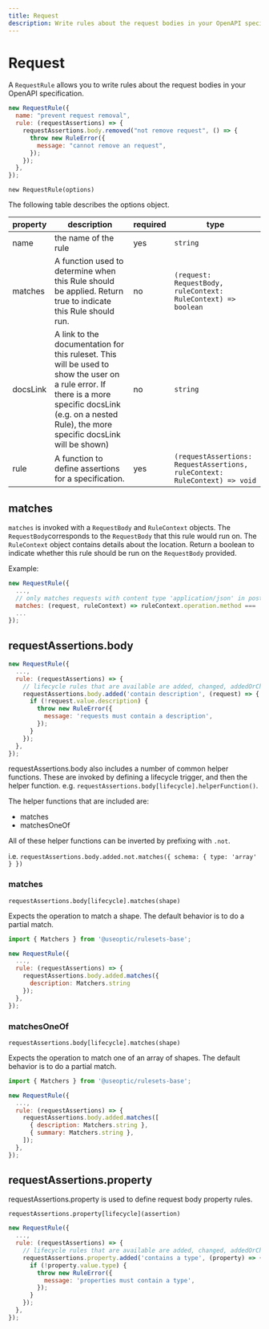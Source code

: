 ```yaml
---
title: Request
description: Write rules about the request bodies in your OpenAPI specification
---
```


# Request

A `RequestRule` allows you to write rules about the request bodies in your OpenAPI specification.

```javascript
new RequestRule({
  name: "prevent request removal",
  rule: (requestAssertions) => {
    requestAssertions.body.removed("not remove request", () => {
      throw new RuleError({
        message: "cannot remove an request",
      });
    });
  },
});
```

`new RequestRule(options)`

The following table describes the options object.

| property | description                                                                                                                                                                                               | required | type                                                                       |
| -------- | --------------------------------------------------------------------------------------------------------------------------------------------------------------------------------------------------------- | -------- | -------------------------------------------------------------------------- |
| name     | the name of the rule                                                                                                                                                                                      | yes      | `string`                                                                   |
| matches  | A function used to determine when this Rule should be applied. Return true to indicate this Rule should run.                                                                                              | no       | `(request: RequestBody, ruleContext: RuleContext) => boolean`              |
| docsLink | A link to the documentation for this ruleset. This will be used to show the user on a rule error. If there is a more specific docsLink (e.g. on a nested Rule), the more specific docsLink will be shown) | no       | `string`                                                                   |
| rule     | A function to define assertions for a specification.                                                                                                                                                      | yes      | `(requestAssertions: RequestAssertions, ruleContext: RuleContext) => void` |

## matches

`matches` is invoked with a `RequestBody` and `RuleContext` objects. The `RequestBody`corresponds to the `RequestBody` that this rule would run on. The `RuleContext` object contains details about the location. Return a boolean to indicate whether this rule should be run on the `RequestBody` provided.

Example:

```javascript
new RequestRule({
  ...,
  // only matches requests with content type 'application/json' in post operations
  matches: (request, ruleContext) => ruleContext.operation.method === 'post' && request.contentType === 'application/json',
  ...
});
```

## requestAssertions.body

```javascript
new RequestRule({
  ...,
  rule: (requestAssertions) => {
    // lifecycle rules that are available are added, changed, addedOrChanged, requirement and removed
    requestAssertions.body.added('contain description', (request) => {
      if (!request.value.description) {
        throw new RuleError({
          message: 'requests must contain a description',
        });
      }
    });
  },
});
```

requestAssertions.body also includes a number of common helper functions. These are invoked by defining a lifecycle trigger, and then the helper function. e.g. `requestAssertions.body[lifecycle].helperFunction()`.

The helper functions that are included are:

- matches
- matchesOneOf

All of these helper functions can be inverted by prefixing with `.not`.

i.e. `requestAssertions.body.added.not.matches({ schema: { type: 'array' } })`

### matches

`requestAssertions.body[lifecycle].matches(shape)`

Expects the operation to match a shape. The default behavior is to do a partial match.

```javascript
import { Matchers } from '@useoptic/rulesets-base';

new RequestRule({
  ...,
  rule: (requestAssertions) => {
    requestAssertions.body.added.matches({
      description: Matchers.string
    });
  },
});
```

### matchesOneOf

`requestAssertions.body[lifecycle].matches(shape)`

Expects the operation to match one of an array of shapes. The default behavior is to do a partial match.

```javascript
import { Matchers } from '@useoptic/rulesets-base';

new RequestRule({
  ...,
  rule: (requestAssertions) => {
    requestAssertions.body.added.matches([
      { description: Matchers.string },
      { summary: Matchers.string },
    ]);
  },
});
```

## requestAssertions.property

requestAssertions.property is used to define request body property rules.

`requestAssertions.property[lifecycle](assertion)`

```javascript
new RequestRule({
  ...,
  rule: (requestAssertions) => {
    // lifecycle rules that are available are added, changed, addedOrChanged, requirement and removed
    requestAssertions.property.added('contains a type', (property) => {
      if (!property.value.type) {
        throw new RuleError({
          message: 'properties must contain a type',
        });
      }
    });
  },
});
```
